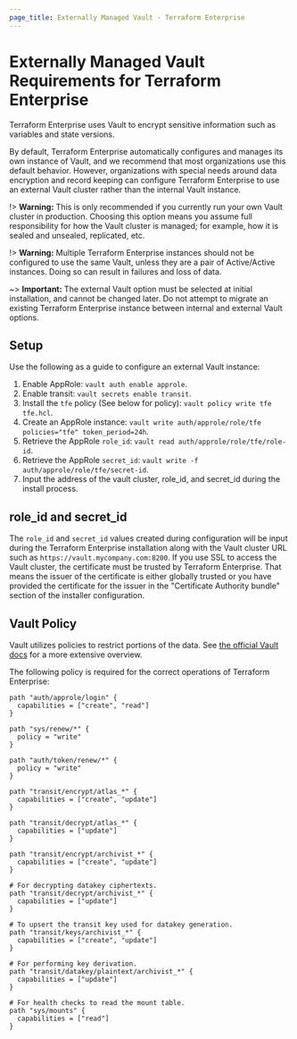 ```yaml
---
page_title: Externally Managed Vault - Terraform Enterprise
---
```


# Externally Managed Vault Requirements for Terraform Enterprise

Terraform Enterprise uses Vault to encrypt sensitive information such as variables and state versions.

By default, Terraform Enterprise automatically configures and manages its own instance of Vault, and we recommend that most organizations use this default behavior. However, organizations with special needs around data encryption and record keeping can configure Terraform Enterprise to use an external Vault cluster rather than the internal Vault instance.

!> **Warning:** This is only recommended if you currently run your own Vault cluster in production.
Choosing this option means you assume full responsibility for how the Vault cluster is managed;
for example, how it is sealed and unsealed, replicated, etc.

!> **Warning:** Multiple Terraform Enterprise instances should not be configured to use the same Vault, unless they are a pair of Active/Active instances. Doing so can result in failures and loss of data.

~> **Important:** The external Vault option must be selected at initial installation, and cannot be changed later.
Do not attempt to migrate an existing Terraform Enterprise instance between internal and external
Vault options.

## Setup

Use the following as a guide to configure an external Vault instance:

1. Enable AppRole: `vault auth enable approle`.
1. Enable transit: `vault secrets enable transit`.
1. Install the `tfe` policy (See below for policy):
   `vault policy write tfe tfe.hcl`.
1. Create an AppRole instance:
   `vault write auth/approle/role/tfe policies="tfe" token_period=24h`.
1. Retrieve the AppRole `role_id`: `vault read auth/approle/role/tfe/role-id`.
1. Retrieve the AppRole `secret_id`:
   `vault write -f auth/approle/role/tfe/secret-id`.
1. Input the address of the vault cluster, role_id, and secret_id during the
   install process.

## role_id and secret_id

The `role_id` and `secret_id` values created during configuration will be input during
the Terraform Enterprise installation along with the Vault cluster URL such as
`https://vault.mycompany.com:8200`. If you use SSL to access the Vault cluster,
the certificate must be trusted by Terraform Enterprise. That means the issuer of the certificate
is either globally trusted or you have provided the certificate for the issuer
in the "Certificate Authority bundle" section of the installer configuration.

## Vault Policy

Vault utilizes policies to restrict portions of the data. See [the official
Vault docs](https://www.vaultproject.io/docs/concepts/policies.html) for a
more extensive overview.

The following policy is required for the correct operations of Terraform Enterprise:

```
path "auth/approle/login" {
  capabilities = ["create", "read"]
}

path "sys/renew/*" {
  policy = "write"
}

path "auth/token/renew/*" {
  policy = "write"
}

path "transit/encrypt/atlas_*" {
  capabilities = ["create", "update"]
}

path "transit/decrypt/atlas_*" {
  capabilities = ["update"]
}

path "transit/encrypt/archivist_*" {
  capabilities = ["create", "update"]
}

# For decrypting datakey ciphertexts.
path "transit/decrypt/archivist_*" {
  capabilities = ["update"]
}

# To upsert the transit key used for datakey generation.
path "transit/keys/archivist_*" {
  capabilities = ["create", "update"]
}

# For performing key derivation.
path "transit/datakey/plaintext/archivist_*" {
  capabilities = ["update"]
}

# For health checks to read the mount table.
path "sys/mounts" {
  capabilities = ["read"]
}
```
